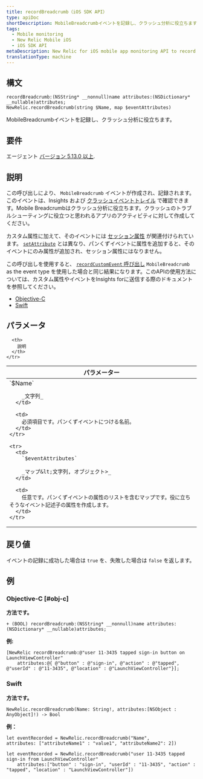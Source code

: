 ```yaml
---
title: recordBreadcrumb（iOS SDK API）
type: apiDoc
shortDescription: MobileBreadcrumbイベントを記録し、クラッシュ分析に役立ちます。
tags:
  - Mobile monitoring
  - New Relic Mobile iOS
  - iOS SDK API
metaDescription: New Relic for iOS mobile app monitoring API to record a MobileBreadcrumb event for crash analysis.
translationType: machine
---
```


## 構文

```
recordBreadcrumb:(NSString* __nonnull)name attributes:(NSDictionary* __nullable)attributes;
NewRelic.recordBreadcrumb(string $Name, map $eventAttributes)
```

MobileBreadcrumbイベントを記録し、クラッシュ分析に役立ちます。

## 要件

エージェント [バージョン 5.13.0 以上](/docs/release-notes/mobile-apps-release-notes/new-relic-ios-release-notes).

## 説明

この呼び出しにより、 `MobileBreadcrumb` イベントが作成され、記録されます。このイベントは、Insights および [クラッシュイベントトレイル](/docs/mobile-monitoring/mobile-monitoring-ui/crashes/mobile-crash-event-trail) で確認できます。Mobile Breadcrumbはクラッシュ分析に役立ちます。クラッシュのトラブルシューティングに役立つと思われるアプリのアクティビティに対して作成してください。

カスタム属性に加えて、そのイベントには [セッション属性](/docs/insights/explore-data/attributes/mobile-default-attributes-insights#mobile-list) が関連付けられています。 [`setAttribute`](/docs/mobile-monitoring/new-relic-mobile-ios/ios-sdk-api/set-attribute) とは異なり、パンくずイベントに属性を追加すると、そのイベントにのみ属性が追加され、セッション属性にはなりません。

この呼び出しを使用すると、 [`recordCustomEvent` 呼び出し](/docs/mobile-monitoring/new-relic-mobile-ios/ios-sdk-api/recordcustomevent-ios-sdk-ap) `MobileBreadcrumb` as the event type を使用した場合と同じ結果になります。このAPIの使用方法については、カスタム属性やイベントをInsights forに送信する際のドキュメントを参照してください。

* [Objective-C](/docs/mobile-monitoring/new-relic-mobile-ios/install-configure/work-ios-sdk-api#objc-custom-att-events)
* [Swift](/docs/mobile-monitoring/new-relic-mobile-ios/install-configure/work-ios-sdk-api#swift-custom-att-events)

## パラメータ

<table>
  <thead>
    <tr>
      <th width="30%">
        パラメーター
      </th>

      <th>
        説明
      </th>
    </tr>
  </thead>

  <tbody>
    <tr>
      <td>
        `$Name`

        _文字列_
      </td>

      <td>
        必須項目です。パンくずイベントにつける名前。
      </td>
    </tr>

    <tr>
      <td>
        `$eventAttributes`

        _マップ&lt;文字列, オブジェクト>_
      </td>

      <td>
        任意です。パンくずイベントの属性のリストを含むマップです。役に立ちそうなイベント記述子の属性を作成します。
      </td>
    </tr>
  </tbody>
</table>

## 戻り値

イベントの記録に成功した場合は `true` を、失敗した場合は `false` を返します。

## 例

### Objective-C [#obj-c]

**方法です。**

```
+ (BOOL) recordBreadcrumb:(NSString* __nonnull)name attributes:(NSDictionary* __nullable)attributes;
```

**例:**

```
[NewRelic recordBreadcrumb:@"user 11-3435 tapped sign-in button on LaunchViewController" 
	attributes:@{ @"button" : @"sign-in", @"action" : @"tapped", @"userId" : @"11-3435", @"location" : @"LaunchViewController"}];
```

### Swift

**方法です。**

```
NewRelic.recordBreadcrumb(Name: String!, attributes:[NSObject : AnyObject]!) -> Bool
```

**例：**

```
let eventRecorded = NewRelic.recordBreadcrumb("Name",
attributes: ["attributeName1" : "value1", "attributeName2": 2])
```

```
let eventRecorded = NewRelic.recordBreadcrumb("user 11-3435 tapped sign-in from LaunchViewController" 
	attributes:["button" : "sign-in", "userId" : "11-3435", "action" : "tapped", "location" : "LaunchViewController"])
```